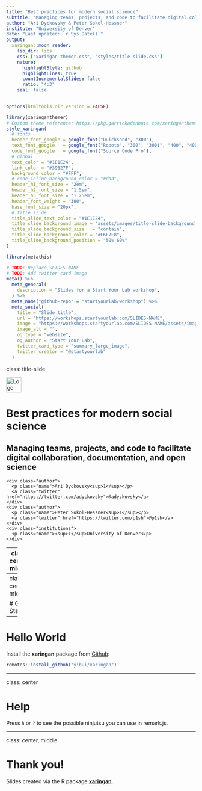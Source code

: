 ```yaml
---
title: "Best practices for modern social science"
subtitle: "Managing teams, projects, and code to facilitate digital collaboration, documentation, and open science"
author: "Ari Dyckovsky & Peter Sokol-Hessner"
institute: "University of Denver"
date: "Last updated: `r Sys.Date()`"
output:
  xaringan::moon_reader:
    lib_dir: libs
    css: ["xaringan-themer.css", "styles/title-slide.css"]
    nature:
      highlightStyle: github
      highlightLines: true
      countIncrementalSlides: false
      ratio: "4:3"
    seal: false
---
```


```r
options(htmltools.dir.version = FALSE)
```

```r
library(xaringanthemer)
# Custom theme reference: https://pkg.garrickadenbuie.com/xaringanthemer/reference/style_xaringan.html
style_xaringan(
  # fonts
  header_font_google = google_font("Quicksand", "300"),
  text_font_google   = google_font("Roboto", "300", "300i", "400", "400i"),
  code_font_google   = google_font("Source Code Pro"),
  # global
  text_color = "#1E1E24",
  link_color = "#39627F",
  background_color = "#FFF",
  # code_inline_background_color = "#ddd",
  header_h1_font_size = "2em",
  header_h2_font_size = "1.5em",
  header_h3_font_size = "1.25em",
  header_font_weight = "300",
  base_font_size = "20px",
  # title slide
  title_slide_text_color = "#1E1E24",
  title_slide_background_image = "assets/images/title-slide-background.svg",
  title_slide_background_size	= "contain",
  title_slide_background_color = "#F6F7F8",
  title_slide_background_position = "50% 60%"
)
```

```r
library(metathis)
```

```r
# TODO: Replace SLIDES-NAME
# TODO: Add twitter card image
meta() %>%
  meta_general(
    description = "Slides for a Start Your Lab workshop",
  ) %>% 
  meta_name("github-repo" = "startyourlab/workshop") %>% 
  meta_social(
    title = "Slide title",
    url = "https://workshops.startyourlab.com/SLIDES-NAME",
    image = "https://workshops.startyourlab.com/SLIDES-NAME/assets/images/twitter-card.png",
    image_alt = "",
    og_type = "website",
    og_author = "Start Your Lab",
    twitter_card_type = "summary_large_image",
    twitter_creator = "@startyourlab"
  )
```

class: title-slide

<div align="center">
  <img src="assets/images/logo.png" alt="Logo" height="40">
</div>

<div class="header">
  <h1 class="title">Best practices for modern social science</h1>
  <h2 class="subtitle">Managing teams, projects, and code to facilitate digital collaboration, documentation, and open science</h2>
</div>

<div class="footer">
  <div class="authors">
    <div class="author">
      <p class="name">Ari Dyckovsky<sup>1</sup></p>
      <a class="twitter" href="https://twitter.com/adyckovsky">@adyckovsky</a>
    </div>
    <div class="author">
      <p class="name">Peter Sokol-Hessner<sup>1</sup></p>
      <a class="twitter" href="https://twitter.com/p1sh">@p1sh</a>
    </div>
    <div class="institutions">
      <p class="name"><sup>1</sup>University of Denver</p>
    </div>
  </div>
</div>

---
class: center, middle

# xaringan

### /ʃaː.'riŋ.ɡan/

---
class: center, middle

# Get Started

---

# Hello World

Install the **xaringan** package from [Github](https://github.com/yihui/xaringan):

```r
remotes::install_github("yihui/xaringan")
```

---

class: center

# Help

Press `h` or `?` to see the possible ninjutsu you can use in remark.js.

---

class: center, middle

# Thank you!

Slides created via the R package [**xaringan**](https://github.com/yihui/xaringan).
